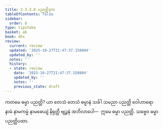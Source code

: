 ```yaml
---
title: 2.3.3.8 ပညတ္တိဒုက
tableOfContents: false
sidebar:
  order: 8
type: tipitaka
basket: ab
book: dhs
review:
  current: review
  updated: '2025-10-27T21:47:37.158004'
  updated_by: ''
  notes: ''
  history:
  - state: review
    date: '2025-10-27T21:47:37.158004'
    updated_by: ''
    notes: ''
    previous_state: draft
---
```



<ReviewStatus review={frontmatter.review} showDetails={true} />

<HypothesisAnnotation frontmatter={frontmatter} />

<DynamicBreadcrumb />

<Division number="1315" book="dhs" e="ch" v="29" p="256">

<Paragraph number="2019" book="dhs">
ကတမေ ဓမ္မာ ပညတ္တိ? ယာ တေသံ တေသံ ဓမ္မာနံ သင်္ခါ သမညာ ပညတ္တိ ဝေါဟာရော နာမံ နာမကမ္မံ နာမဓေယျံ နိရုတ္တိ ဗျဉ္ဇနံ အဘိလာပေါ—  ဣမေ ဓမ္မာ ပညတ္တိ.
</Paragraph>

<Paragraph number="2020" book="dhs">
သဗ္ဗေဝ ဓမ္မာ ပညတ္တိပထာ.
</Paragraph>
</Division>